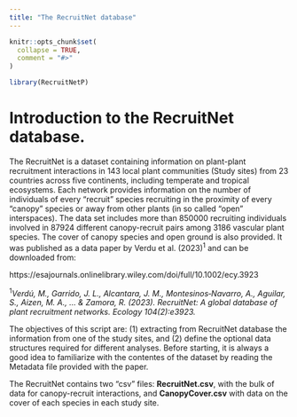 ```yaml
---
title: "The RecruitNet database"
---
```


```r
knitr::opts_chunk$set(
  collapse = TRUE,
  comment = "#>"
)
```

```r
library(RecruitNetP)
```

# Introduction to the RecruitNet database.

The RecruitNet is a dataset containing information on plant-plant recruitment interactions in 143 local plant communities (Study sites) from 23 countries across five continents, including temperate and tropical ecosystems. Each network provides information on the number of individuals of every "recruit" species recruiting in the proximity of every "canopy" species or away from other plants (in so called "open" interspaces). The data set includes more than 850000 recruiting individuals involved in 87924 different canopy-recruit pairs among 3186 vascular plant species. The cover of canopy species and open ground is also provided. It was published as a data paper by Verdu et al. (2023)^1^ and can be downloaded from:

https://esajournals.onlinelibrary.wiley.com/doi/full/10.1002/ecy.3923

^1^*Verdú, M., Garrido, J. L., Alcantara, J. M., Montesinos‐Navarro, A., Aguilar, S., Aizen, M. A., ... & Zamora, R. (2023). RecruitNet: A global database of plant recruitment networks. Ecology 104(2):e3923.*

The objectives of this script are: (1) extracting from RecruitNet database the information from one of the study sites, and (2) define the optional data structures required for different analyses. Before starting, it is always a good idea to familiarize with the contentes of the dataset by reading the Metadata file provided with the paper. 

The RecruitNet contains two "csv" files: **RecruitNet.csv**, with the bulk of data for canopy-recruit interactions, and **CanopyCover.csv** with data on the cover of each species in each study site.

